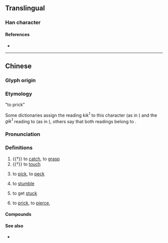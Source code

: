 {{character info}}
==Translingual==

===Han character===
{{Han char|rn=64|rad=手|as=12|sn=15|four=53050|canj=QJJI|ids=⿰扌戟}}

====References====
* {{Han ref|kx=0455.040|dkj=12720|dj=0804.100|hdz=31954.040|uh=64A0|ud=25760|bh=E5B0|bd=58800}}

----

==Chinese==
{{zh-forms|alt=棘-Cantonese, 𠽤-Cantonese}}

===Glyph origin===
{{Han etym}}

=== Etymology ===
; "to prick"
Some dictionaries assign the reading ''kik<sup>1</sup>'' to this character (as in {{zh-l|撠手|tr=kik1 sau2}}) and the ''gik<sup>1</sup>'' reading to {{zh-l|棘|tr=-}} (as in {{zh-l|棘手|tr=gik1 sau2}}), others say that both readings belong to {{zh-l|棘|tr=-}}.

===Pronunciation===
{{zh-pron
|m=jǐ
|m-s=
|c=kik1,gik1
|c_note=gik1 — original reading, in {{zh-l|撠掖}} and {{zh-l|搏撠}}
|c-t=
|g=
|h=
|j=
|mb=
|md=
|mn=tw:giah/mg:kiah
|mn-t=
|w=
|x=
|mc=y
|oc=y
|ma=
|cat=v
}}

===Definitions===
{{zh-hanzi}}

# {{†}} to [[catch]], to [[grasp]]
# {{†}} to [[touch]]
# {{lb|zh|Min Nan}} to [[pick]], to [[peck]]
# {{lb|zh|Cantonese}} to [[stumble]]
# {{lb|zh|Cantonese}} to get [[stuck]]
# {{lb|zh|Cantonese}} to [[prick]], to [[pierce]], {{zh-alt form|棘|tr=kik1, gik1|nocap=+}}

====Compounds====
{{zh-der|撠手|撠腳|撠手撠腳|撠掖|搏撠|撠刺|惡撠|撠嚫|鞋撠:ôe-kiah}}

====See also====
* {{q|Cantonese}} {{zh-l|揢|tr=kak1|to obstruct}}
